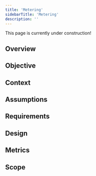 ```yaml
---
title: 'Metering'
sidebarTitle: 'Metering'
description: ''
---
```

<Note>
    This page is currently under construction!
</Note>

## Overview

## Objective

## Context

## Assumptions

## Requirements

## Design

## Metrics

## Scope